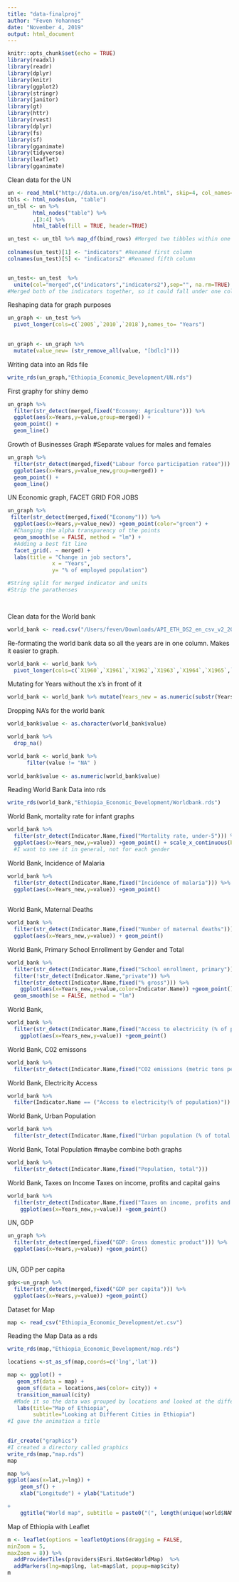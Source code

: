 ```yaml
---
title: "data-finalproj"
author: "Feven Yohannes"
date: "November 4, 2019"
output: html_document
---
```


```r
knitr::opts_chunk$set(echo = TRUE)
library(readxl)
library(readr)
library(dplyr)
library(knitr)
library(ggplot2)
library(stringr)
library(janitor)
library(gt)
library(httr)
library(rvest)
library(dplyr)
library(fs)
library(sf)
library(gganimate)
library(tidyverse)
library(leaflet)
library(gganimate)
```

Clean data for the UN
```r
un <- read_html("http://data.un.org/en/iso/et.html", skip=4, col_names=TRUE)
tbls <- html_nodes(un, "table")
un_tbl <- un %>%
        html_nodes("table") %>%
        .[3:4] %>%
        html_table(fill = TRUE, header=TRUE)

un_test <- un_tbl %>% map_df(bind_rows) #Merged two tibbles within one tibble
  
colnames(un_test)[1] <- "indicators" #Renamed first column
colnames(un_test)[5] <- "indicators2" #Renamed fifth column


un_test<- un_test  %>%
  unite(col="merged",c("indicators","indicators2"),sep="", na.rm=TRUE)
#Merged both of the indicators together, so it could fall under one column.
```

Reshaping data for graph purposes
```r
un_graph <- un_test %>%
  pivot_longer(cols=c(`2005`,`2010`,`2018`),names_to= "Years") 
  
```

```r
un_graph <- un_graph %>%
  mutate(value_new= (str_remove_all(value, "[bdlc]"))) 
``` 

Writing data into an Rds file
```r
write_rds(un_graph,"Ethiopia_Economic_Development/UN.rds")
```


First graphy for shiny demo
```r
un_graph %>%
  filter(str_detect(merged,fixed("Economy: Agriculture"))) %>%
  ggplot(aes(x=Years,y=value,group=merged)) + 
  geom_point() +
  geom_line()
```

Growth of Businesses Graph 
#Separate values for males and females 
```r
un_graph %>%
  filter(str_detect(merged,fixed("Labour force participation ratee"))) %>%
  ggplot(aes(x=Years,y=value_new,group=merged)) + 
  geom_point() +
  geom_line()
```




 UN Economic graph, FACET GRID FOR JOBS
```r
un_graph %>%
 filter(str_detect(merged,fixed("Economy"))) %>%
  ggplot(aes(x=Years,y=value_new)) +geom_point(color="green") +
  #Changing the alpha transparency of the points
  geom_smooth(se = FALSE, method = "lm") +
  #Adding a best fit line
  facet_grid(. ~ merged) +
  labs(title = "Change in job sectors",
              x = "Years",
              y= "% of employed population")

#String split for merged indicator and units
#Strip the parathenses 

   

```

Clean data for the World bank
```r
world_bank <- read.csv("/Users/feven/Downloads/API_ETH_DS2_en_csv_v2_205341 (5).csv", header = TRUE, sep = ",", na.strings = ".") 

```







Re-formating the world bank data so all the years are in one column. Makes it easier to graph.
```r
world_bank <- world_bank %>%
  pivot_longer(cols=c(`X1960`,`X1961`,`X1962`,`X1963`,`X1964`,`X1965`,`X1966`,`X1967`,`X1968`,`X1969`,`X1970`,`X1971`,`X1972`,`X1973`,`X1974`,`X1975`,`X1976`,`X1977`,`X1978`,`X1979`,`X1980`, `X1981`,`X1982`,`X1983`,`X1984`,`X1985`,`X1986`,`X1987`,`X1988`,`X1989`,`X1990`,`X1991`,`X1992`,`X1993`,`X1994`,`X1995`,`X1996`,`X1997`,`X1998`,`X1999`,`X2000`,`X2001`,`X2002`,`X2003`,`X2004`,`X2005`,`X2006`,`X2007`,`X2008`,`X2009`,`X2010`,`X2011`,`X2012`,`X2013`,`X2014`,`X2015`,`X2016`,`X2017`,`X2018`),names_to= "Years") 
```

Mutating for Years without the x's in front of it
```r
world_bank <- world_bank %>% mutate(Years_new = as.numeric(substr(Years,2,5)))
```

Dropping NA's for the world bank
```r
world_bank$value <- as.character(world_bank$value)

world_bank %>%
  drop_na()
```


```r
world_bank <- world_bank %>%
      filter(value != "NA" )
 
world_bank$value <- as.numeric(world_bank$value)
```

Reading World Bank Data into rds
```r
write_rds(world_bank,"Ethiopia_Economic_Development/Worldbank.rds")
```




World Bank, mortality rate for infant graphs
```r
world_bank %>%
  filter(str_detect(Indicator.Name,fixed("Mortality rate, under-5"))) %>%
  ggplot(aes(x=Years_new,y=value)) +geom_point() + scale_x_continuous(breaks = seq(1970,2018,by = 5)) +scale_x_continuous(breaks = seq(0,244.7,by = 10))   
  #I want to see it in general, not for each gender
```

World Bank, Incidence of Malaria
```r
world_bank %>%
  filter(str_detect(Indicator.Name,fixed("Incidence of malaria"))) %>%
  ggplot(aes(x=Years_new,y=value)) +geom_point()
    
```

World Bank, Maternal Deaths
```r
world_bank %>%
  filter(str_detect(Indicator.Name,fixed("Number of maternal deaths"))) %>%
  ggplot(aes(x=Years_new,y=value)) + geom_point()
```

World Bank, Primary School Enrollment by Gender and Total
```r
world_bank %>%
  filter(str_detect(Indicator.Name,fixed("School enrollment, primary"))) %>%
  filter(!str_detect(Indicator.Name,"private")) %>%
  filter(str_detect(Indicator.Name,fixed("% gross"))) %>%
    ggplot(aes(x=Years_new,y=value,color=Indicator.Name)) +geom_point() +
  geom_smooth(se = FALSE, method = "lm")
```

World Bank, 
```r
world_bank %>%
  filter(str_detect(Indicator.Name,fixed("Access to electricity (% of population)"))) %>%
    ggplot(aes(x=Years_new,y=value)) +geom_point() 
```




World Bank, C02 emissons
```r
world_bank %>%
  filter(str_detect(Indicator.Name,fixed("CO2 emissions (metric tons per capita)")))
```

World Bank, Electricity Access
```r
world_bank %>%
  filter(Indicator.Name == ("Access to electricity(% of population)"))
```
World Bank, Urban Population 
```r
world_bank %>%
  filter(str_detect(Indicator.Name,fixed("Urban population (% of total population)")))
```
World Bank, Total Population #maybe combine both graphs
```r
world_bank %>%
  filter(str_detect(Indicator.Name,fixed("Population, total")))
```

World Bank, Taxes on Income 
Taxes on income, profits and capital gains
```r
world_bank %>%
  filter(str_detect(Indicator.Name,fixed("Taxes on income, profits and capital gains (% of revenue)"))) %>%
    ggplot(aes(x=Years_new,y=value)) +geom_point() 

```



UN, GDP
```r
un_graph %>%
  filter(str_detect(merged,fixed("GDP: Gross domestic product"))) %>%
  ggplot(aes(x=Years,y=value)) +geom_point()
  
```
UN, GDP per capita
```r
gdp<-un_graph %>%
  filter(str_detect(merged,fixed("GDP per capita"))) %>%
  ggplot(aes(x=Years,y=value)) +geom_point()
```

Dataset for Map
```r
map <- read_csv("Ethiopia_Economic_Development/et.csv")
```

Reading the Map Data as a rds
```r
write_rds(map,"Ethiopia_Economic_Development/map.rds")
```


```r
locations <-st_as_sf(map,coords=c('lng','lat')) 

map <- ggplot() +
   geom_sf(data = map) +
   geom_sf(data = locations,aes(color= city)) +
   transition_manual(city)
  #Made it so the data was grouped by locations and looked at the different races 
   labs(title="Map of Ethiopia",
        subtitle="Looking at Different Cities in Ethiopia") 
#I gave the animation a title
   

dir_create("graphics")
#I created a directory called graphics
write_rds(map,"map.rds")
map
```
```r
map %>%
ggplot(aes(x=lat,y=lng)) +
    geom_sf() +
    xlab("Longitude") + ylab("Latitude")

+
    ggtitle("World map", subtitle = paste0("(", length(unique(world$NAME)), " countries)"))
```

Map of Ethiopia with Leaflet
```r

m <- leaflet(options = leafletOptions(dragging = FALSE,
minZoom = 5,
maxZoom = 8)) %>%
  addProviderTiles(providers$Esri.NatGeoWorldMap)  %>% 
  addMarkers(lng=map$lng, lat=map$lat, popup=map$city) 
m
```

